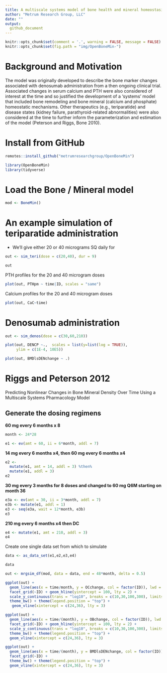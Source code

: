 ```yaml
---
title: A multiscale systems model of bone health and mineral homeostasis
author: "Metrum Research Group, LLC"
date: ""
output: 
  github_document
---
```


```r
knitr::opts_chunk$set(comment = '.', warning = FALSE, message = FALSE)
knitr::opts_chunk$set(fig.path = "img/OpenBoneMin-")
```

# Background and Motivation

The model was originally developed to describe the bone marker changes associated with denosumab administration from a then ongoing clinical trial. Associated changes in serum calcium and PTH were also considered of interest at the time and so justified the development of a 'systems' model that included bone remodeling and bone mineral (calcium and phosphate) homeostatic mechanisms. Other therapeutics (e.g., teriparatide) and disease states (kidney failure, parathyroid-related abnormalities) were also considered at the time to further inform the parameterization and estimation of the model (Peterson and Riggs, Bone 2010).

# Install from GitHub

```r
remotes::install_github("metrumresearchgroup/OpenBoneMin")
```

```r
library(OpenBoneMin)
library(tidyverse)
```


# Load the Bone / Mineral model
```r
mod <- BoneMin()
```


# An example simulation of teriparatide administration

- We'll give either 20 or 40 micrograms SQ daily for 
```r
out <- sim_teri(dose = c(20,40), dur = 9)

out
```

PTH profiles for the 20 and 40 microgram doses

```r
plot(out, PTHpm ~ time|ID, scales = "same")
```


Calcium profiles for the 20 and 40 microgram doses

```r
plot(out, CaC~time)
```


# Denosumab administration
```r
out <- sim_denos(dose = c(30,60,210))

plot(out, DENCP ~.,  scales = list(y=list(log = TRUE)), 
     ylim = c(1E-4, 10E5))
```
```r
plot(out, BMDlsDENchange ~ .)
```

# Riggs and Peterson 2012


Predicting Nonlinear Changes in Bone Mineral Density Over Time Using a 
Multiscale Systems Pharmacology Model


## Generate the dosing regimens


__60 mg every 6 months x 8__

```r
month <- 24*28

e1 <- ev(amt = 60, ii = 6*month, addl = 7)
```

__14 mg every 6 months x4, then 60 mg every 6 months x4__
```r
e2 <- 
  mutate(e1, amt = 14, addl = 3) %then% 
  mutate(e1, addl = 3)
e2
```

__30 mg every 3 months for 8 doses and changed to 60 mg Q6M starting 
on month 36__

```r
e3a <- ev(amt = 30, ii = 3*month, addl = 7)
e3b <- mutate(e1, addl = 1)
e3 <- seq(e3a, wait = 12*month, e3b)
e3
```


__210 mg every 6 months x4 then DC__
```r
e4 <- mutate(e1, amt = 210, addl = 3)
e4
```


Create one single data set from which to simulate
```r
data <- as_data_set(e1,e2,e3,e4)

data
```

```r
out <- mrgsim_df(mod, data = data, end = 48*month, delta = 0.5)
```


```r
ggplot(out) + 
  geom_line(aes(x = time/month, y = OCchange, col = factor(ID)), lwd = 1) + 
  facet_grid(~ID) + geom_hline(yintercept = 100, lty = 2) +
  scale_y_continuous(trans = "log10", breaks = c(10,30,100,300), limits = c(5,300)) + 
  theme_bw() + theme(legend.position = "top") +
   geom_vline(xintercept = c(24,36), lty = 3)
```


```r
ggplot(out) + 
  geom_line(aes(x = time/(month), y = OBchange, col = factor(ID)), lwd = 1) + 
  facet_grid(~ID) + geom_hline(yintercept = 100, lty = 2) +
  scale_y_continuous(trans = "log10", breaks = c(10,30,100,300), limits = c(5,300)) +
  theme_bw() + theme(legend.position = "top") + 
  geom_vline(xintercept = c(24,36), lty = 3)
```

```r
ggplot(out) + 
  geom_line(aes(x = time/(month), y = BMDlsDENchange, col = factor(ID)), lwd = 1) + 
  facet_grid(~ID) + 
  theme_bw() + theme(legend.position = "top") + 
  geom_vline(xintercept = c(24,36), lty = 3)
```